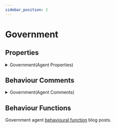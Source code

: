 ```yaml
---
sidebar_position: 2
---
```


# Government 

## Properties

<details>
  <summary>Government(Agent Properties)</summary>
  <div>
    <div>
        ```python showLineNumbers title="government.py"
        class Government(mesa.Agent):
            """A Government agent."""

            def __init__(self,
                         coupon_rate,
                         tax_data,
                         num_producer,
                         expenditure_data,
                         unique_id,
                         model) -> None:
                super().__init__(unique_id, model)
                
                self.breed = "Government"
                self.period = 0 # Model run step.
                self.tax_data = tax_data # Government tax rates.
                # Pure government expenditures in in nominal terms.
                self.expenditure_data = expenditure_data

                # (G) Government expenditure in each step.
                self.pure_expenditure = Decimal(0)
                # (θ) Rate of tax in each step.
                self.taxation_rate = Decimal(0)
                # (Gd) Services demanded by Government.
                self.services_demanded = Decimal(0)
                # (Bhs) Proportion of bills as interest-bearing money supplied to households.
                self.bills_issued_to_households = Decimal(0)
                # (Bcbs) Proportion of bills as interest-bearing money supplied to central bank.
                self.bills_issued_to_central_bank = Decimal(0)
                # (INT_Bh) Total interest-bearing bill payments made to households.
                self.interest_on_households_bills = Decimal(0)
                # (INT_Bcb) Total interest-bearing bill payments made to the central bank.
                self.interest_on_central_bank_bills = Decimal(0)
                # (Fcb) Profits on interest-bearing bills held by the central bank.
                self.central_bank_profits = Decimal(0)
                # (Td) Tax policy
                self.taxation_revenue = Decimal(0)
                # (GD) Government debt (public debt), in nominal terms.
                self.debt = Decimal(0)

                """ Government Issued Consols (Long-Term Bonds)
                Proportion govt debt in the form of long-term bonds, 'consols',
                also called 'perpetuities' because thay are never redeemed.
                Actually, this is in effect a long-term bond account the value
                of which is adjusted in response to household demands.        
                """
                # (PbL) Market price of a long-term bond.
                self.bond_price = Decimal(0)
                # (PbL_Last) (t-1)
                self.bond_price_last_step = Decimal(0)
                # (BLs)
                self.bonds_issued = Decimal(0)
                # (BLs_Last) (t-1)
                self.bonds_issued_last_step = Decimal(0)
                # The coupon rate of a perpetuity: A percentage value.
                self.coupon_rate = Decimal(coupon_rate)
                # (rbL) The long-term rate of interest, aka the 'bond yield (to maturity)'.
                self.bond_yield = Decimal(0)
                # (INT_BLh) Total coupon revenue payments made to households.
                self.interest_on_bonds = Decimal(0)

                """ Government Issued Bills:
                Government bills are new money that is created from an increase in government debt.
                New money bills (Bs) transform into long-term bonds (BLs), interest-bearing money
                held by households (Bhd) or interest-bearing money held by the central bank (Bcbd).
                """
                # (Bs): 'bills_issued' is expressed in terms of the additional change in
                # Treasury bills that are issued within this period (step).
                self.bills_issued = Decimal(0)
                # The deficit / surplus of bills issued.
                self.fiscal_balance = Decimal(0)
                
                # Number of producers in the system.
                self.num_producers = Decimal(num_producer)
        ```
    </div>
  </div>
</details>

## Behaviour Comments

<details>
  <summary>Government(Agent Comments)</summary>
  <div>
    <div>
        ```python showLineNumbers title="government.py"
        def step(self):
          """ Government Functions (each and every step):
          1 Update the amount of new (pure) expenditure.
          2 Update, if changed, the (taxation) obligation rate.
          3 Connect with and distribute pure expenditures to Producers.
          4 Distribute interest on Treasury bills and long-term bond coupon payments, if any,
          to Households and the Central Bank. (t-1)
          5 Calculate the value of a perpetuity.
          6 Government budget constraint: Issue or redeem existing Treasury bills. (t)
          """

          # 6
          """ G&L p146: Govt Budget Constraint (Bs): A Story
          (Equation 5.14) ΔBs ≡ Bs - Bs₋₁ == ((G + rb₋₁ * Bs₋₁ + BLs₋₁)
                                              - (T + rb₋₁ * Bcb₋₁)
                                              - ΔBLs₋₁ * PbL)

          "The bills 'Bs' that need to be newly issued are equal to government expenditures, 
          including its interest payments minus the govt revenues - taxes and central bank profits -
          plus the value of the newly issued long-term bonds. Needless to say, when there is a
          government surplus, or when the government deficit is financed by new issues of
          long-term bonds, the change in Treasury bills will be negative and bills will be redeemed."

          G&L p147: A Story: "Suppose that households do not want to hold so many bonds,
          either because of a change in their liquidity preference, or because they expect
          a fall in the price of bonds. Households will thus offer part of their holdings of
          bonds for sale. We can assume that the central bank purchases the offered bonds at
          the previously set price, and immediately turns around, asking the Treasury to redeem
          the bonds so obtained, exchanging them for the new issue of bills of an equivalent amount.
          
          This story is compatible with equation (5.14) which says the government issues new
          bills as a response to a government deficit and as a response to changes in the
          value of newly issued or newly retired bonds, so that we do have
          'government.bonds_issued' = 'household.bonds_demanded', while the central bank still
          only holds bills."

          Agent model issue: Household agents do not currently 'buy' or 'sell' government bonds.
          Their demands for government bonds as part of their portfolio of money assets work in the
          same way as do their demands for interest-bearing bills, that is, it is a savings account
          an agent will add part of its wealth to, or subtract part of its wealth from.
          There is currently no accounting for the relationship between a household agent
          central bank and government in the instance that a household wishes to lower its holding
          of govt bonds. A household will simply adjust for its portfolio composition change in
          'household.bonds_demanded', at the same time 'government.bonds_issued' is adjusted
          (in the opposite direction) to reflect the total amount of bonds the government now
          has outstanding to the household sector. Bond coupon payments to households
          adjust in the next step.
          
          Therefore, the final part of G&L equation 5.14, that is, '- ΔBLs₋₁ * PbL'
          (see '_value_of_new_bonds_issued'), is currently set to 0 in the model.
          """
        ```
    </div>
  </div>
</details>

## Behaviour Functions

Government agent [behavioural function](/blog/tags/government) blog posts.
